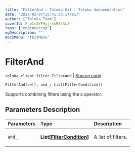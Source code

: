```yaml
---
title: "FilterAnd — Toloka-Kit | Toloka documentation"
date: "2023-02-07T15:41:38.177917"
author: ["Toloka Team"]
coverId: F_bIcOYF9yjrxkPZrXc3
tags: ["engineering"]
ogDescription: ""
docsMenu: "tkitMenu"
---
```


# FilterAnd
`toloka.client.filter.FilterAnd` | [Source code](https://github.com/Toloka/toloka-kit/blob/v1.1.3/src/client/filter.py#L119)

```python
FilterAnd(self, and_: List[FilterCondition])
```

Supports combining filters using the `&` operator.

## Parameters Description

| Parameters | Type | Description |
| :----------| :----| :-----------|
`and_`|**List\[[FilterCondition](/docs-new/toloka-kit/reference/toloka.client.filter.FilterCondition)\]**|<p>A list of filters.</p>
